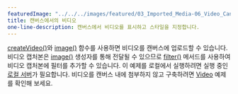 ---
featuredImage: "../../../images/featured/03_Imported_Media-06_Video_Canvas-thumbnail.png"
title: 캔버스에서의 비디오
one-line-description: 캔버스에서 비디오를 표시하고 스타일을 지정합니다.
---

<a href="https://p5js.org/reference/#/p5/createVideo" target="_blank">createVideo()</a>와
<a href="https://p5js.org/reference/#/p5/image" target="_blank">image()</a> 함수를 사용하면 비디오를 캔버스에 업로드할 수 있습니다.
비디오 캡처본은 <a href="https://p5js.org/reference/#/p5/image" target="_blank">image()</a> 생성자를 통해 전달될 수 있으므로
<a href="https://p5js.org/reference/#/p5/filter" target="_blank">filter()</a> 메서드를 사용하여 비디오 캡처본에 필터를 추가할 수 있습니다.
이 예제를 로컬에서 실행하려면 실행 중인 <a href="https://github.com/processing/p5.js/wiki/Local-server">로컬 서버</a>가 필요합니다. 
비디오를 캔버스 내에 첨부하지 않고 구축하려면 <a href="https://p5js.org/examples/dom-video.html">Video</a> 예제를 확인해 보세요.
